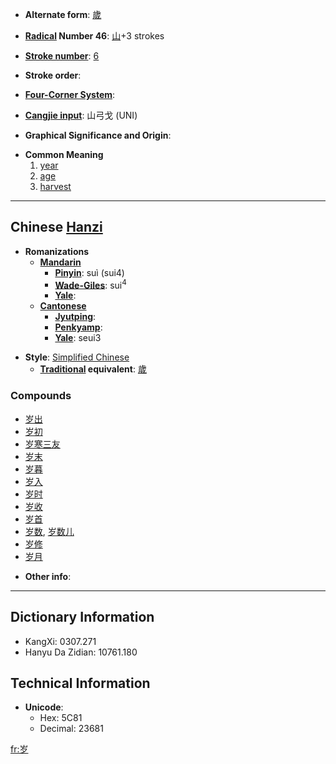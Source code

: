 * '''Alternate form''': [[歲]]

* '''[[Wiktionary:Chinese radical index| Radical]] Number 46''': [[Wiktionary:Chinese radical index 山|山]]+3 strokes

* '''[[Wiktionary:Chinese total strokes index|Stroke number]]''': [[Wiktionary:Chinese total strokes index 6|6]]

* '''Stroke order''': 

* '''[[Wiktionary:Chinese four corner index|Four-Corner System]]''': 

* '''[[Wiktionary:Chinese Cangjie index|Cangjie input]]''': 山弓戈 (UNI)

* '''Graphical Significance and Origin''': 

* '''Common Meaning'''
*# [[year]]
*# [[age]]
*# [[harvest]]

----

== Chinese [[Hanzi]] ==

* '''Romanizations'''
** '''[[Mandarin]]'''
*** '''[[Pinyin]]''': suì (sui4)
*** '''[[Wade-Giles]]''': sui<sup>4</sup>
*** '''[[Yale]]''': 
** '''[[Cantonese]]'''
*** '''[[Jyutping]]''':
*** '''[[Penkyamp]]''': 
*** '''[[Yale]]''': seui3

* '''Style''': [[Simplified Chinese]] 
** '''[[Traditional Chinese|Traditional]] equivalent''': [[歲]]

===Compounds===
*[[岁出]]
*[[岁初]]
*[[岁寒三友]]
*[[岁末]]
*[[岁暮]]
*[[岁入]]
*[[岁时]]
*[[岁收]]
*[[岁首]]
*[[岁数]], [[岁数儿]]
*[[岁修]]
*[[岁月]]

* '''Other info''': 

----

== Dictionary Information ==

* KangXi: 0307.271
* Hanyu Da Zidian: 10761.180

== Technical Information ==

* '''Unicode''':
** Hex: 5C81
** Decimal: 23681

[[fr:岁]]